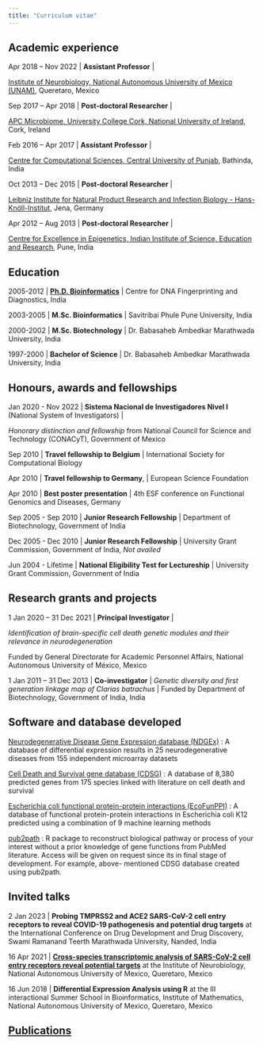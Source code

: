 ```yaml
---
title: "Curriculum vitae"
---
```


## Academic experience


Apr 2018 – Nov 2022 | **Assistant Professor** | 

[Institute of Neurobiology, National Autonomous University of Mexico (UNAM)](http://www.inb.unam.mx/index.php/neurobiologia-del-desarrollo-y-neurofisiologia-2/#), Queretaro, Mexico

Sep 2017 – Apr 2018 | **Post-doctoral Researcher** | 

[APC Microbiome, University College Cork, National University of Ireland](https://www.ucc.ie/en/), Cork, Ireland

Feb 2016 – Apr 2017 | **Assistant Professor** | 

[Centre for Computational Sciences, Central University of Punjab](http://www.cup.edu.in/index_home.php), Bathinda, India

Oct 2013 – Dec 2015 | **Post-doctoral Researcher** | 

[Leibniz Institute for Natural Product Research and Infection Biology - Hans-Knöll-Institut](https://www.leibniz-hki.de/en/institut-staff-details.html?member=295), Jena, Germany 

Apr 2012 – Aug 2013 | **Post-doctoral Researcher** | 

[Centre for Excellence in Epigenetics, Indian Institute of Science, Education and Research](https://www.iiserpune.ac.in/), Pune, India


## Education

2005-2012 | [**Ph.D. Bioinformatics**](http://hdl.handle.net/10603/5399) | Centre for DNA Fingerprinting and Diagnostics, India 

2003-2005 | **M.Sc. Bioinformatics** | Savitribai Phule Pune University, India 

2000-2002 | **M.Sc. Biotechnology** | Dr. Babasaheb Ambedkar Marathwada University, India 

1997-2000 | **Bachelor of Science** | Dr. Babasaheb Ambedkar Marathwada University, India

## Honours, awards and fellowships

Jan 2020 - Nov 2022 | **Sistema Nacional de Investigadores Nivel I** (National System of Investigators) | 

*Honorary distinction and fellowship* from National Council for Science and Technology (CONACyT), Government of Mexico

Sep 2010 | **Travel fellowship to Belgium** | International Society for Computational Biology

Apr 2010 | **Travel fellowship to Germany**, | European Science Foundation

Apr 2010 | **Best poster presentation** | 4th ESF conference on Functional Genomics and Diseases, Germany

Sep 2005 - Sep 2010 | **Junior Research Fellowship** | Department of Biotechnology, Government of India

Dec 2005 - Dec 2010 | **Junior Research Fellowship** | University Grant Commission, Government of India, *Not availed*

Jun 2004 - Lifetime | **National Eligibility Test for Lectureship** | University Grant Commission, Government of India


## Research grants and projects

1 Jan 2020 – 31 Dec 2021 | **Principal Investigator** | 

*Identification of brain-specific cell death genetic modules and their relevance in neurodegeneration* 

| Funded by General Directorate for Academic Personnel Affairs, National Autonomous University of México, Mexico

1 Jan 2011 – 31 Dec 2013 | **Co-investigator** | *Genetic diversity and first generation linkage map of Clarias batrachus* | Funded by Department of Biotechnology, Government of India, India

## Software and database developed

[Neurodegenerative Disease Gene Expression database (NDGEx)](http://ndgex.lavis.unam.mx/) : A database of differential expression results in 25 neurodegenerative diseases from 155 independent microarray datasets

[Cell Death and Survival gene database (CDSG)](http://cdsg.lavis.unam.mx) : A database of 8,380 predicted genes from 175 species linked with literature on cell death and survival

[Escherichia coli functional protein-protein interactions (EcoFunPPI)](http://www.cdfd.org.in/ecofunppi/) : A database of functional protein-protein interactions in Escherichia coli K12 predicted using a combination of 9 machine learning methods

[pub2path](https://github.com/vijaykumarmuley/pub2path/blob/main/README.md) : R package to reconstruct biological pathway or process of your interest without a prior knowledge of gene functions from PubMed literature. Access will be given on request since its in final stage of development. For example, above- mentioned CDSG database created using pub2path.


## Invited talks

2 Jan 2023 | **Probing TMPRSS2 and ACE2 SARS-CoV-2 cell entry receptors to reveal COVID-19 pathogenesis and potential drug targets** at the International Conference on Drug Development and Drug Discovery, Swami Ramanand Teerth Marathwada University, Nanded, India

16 Apr 2021 | [**Cross-species transcriptomic analysis of SARS-CoV-2 cell entry receptors reveal potential targets**](https://www.youtube.com/watch?v=0NrnXQExuqU&list=WL) at the Institute of Neurobiology, National Autonomous University of Mexico, Queretaro, Mexico

16 Jun 2018 | **Differential Expression Analysis using R** at the III interactional Summer School in Bioinformatics, Institute of Mathematics, National Autonomous University of Mexico, Queretaro, Mexico


## [Publications](publications.qmd#Published)

